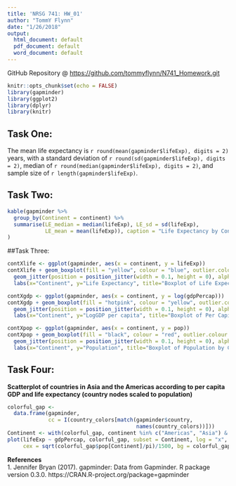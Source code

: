 ```yaml
---
title: 'NRSG 741: HW_01'
author: "TommY Flynn"
date: "1/26/2018"
output:
  html_document: default
  pdf_document: default
  word_document: default
---
```

GitHub Repository @ [https://github.com/tommyflynn/N741_Homework.git](https://github.com/tommyflynn/N741_Homework.git)
```r
knitr::opts_chunk$set(echo = FALSE)
library(gapminder)
library(ggplot2)
library(dplyr)
library(knitr)
```
## Task One:
The mean life expectancy is `r round(mean(gapminder$lifeExp), digits = 2)` years,
with a standard deviation of `r round(sd(gapminder$lifeExp), digits = 2)`, median of `r round(median(gapminder$lifeExp), digits = 2)`, and sample size of `r length(gapminder$lifeExp)`.


## Task Two:
```r
kable(gapminder %>% 
  group_by(Continent = continent) %>%
  summarise(LE_median = median(lifeExp), LE_sd = sd(lifeExp), 
            LE_mean = mean(lifeExp)), caption = "Life Expectancy by Continent: Summary Statistics"
)
```

##Task Three:  
```r
contXlife <- ggplot(gapminder, aes(x = continent, y = lifeExp))
contXlife + geom_boxplot(fill = "yellow", colour = "blue", outlier.colour = "hotpink") +
  geom_jitter(position = position_jitter(width = 0.1, height = 0), alpha = 1/4) + 
  labs(x="Continent", y="Life Expectancy", title="Boxplot of Life Expectancy by Continent")
```
  
```r
contXgdp <- ggplot(gapminder, aes(x = continent, y = log(gdpPercap)))
contXgdp + geom_boxplot(fill = "hotpink", colour = "yellow", outlier.colour = "blue") +
  geom_jitter(position = position_jitter(width = 0.1, height = 0), alpha = 1/4) + 
  labs(x="Continent", y="LogGDP per capita", title="Boxplot of Per Capita GDP by Continent")
```
    
```r
contXpop <- ggplot(gapminder, aes(x = continent, y = pop)) 
contXpop + geom_boxplot(fill = "black", colour = "red", outlier.colour = "yellow") +
  geom_jitter(position = position_jitter(width = 0.1, height = 0), alpha = 1/4) + 
  labs(x="Continent", y="Population", title="Boxplot of Population by Continent")

```
 
## Task Four:  
**Scatterplot of countries in Asia and the Americas according to per capita GDP and life expectancy (country nodes scaled to population)**  
```r
colorful_gap <-
  data.frame(gapminder,
             cc = I(country_colors[match(gapminder$country,
                                         names(country_colors))]))
Continent <- with(colorful_gap, continent %in% c("Americas", "Asia") & year == 1992)
plot(lifeExp ~ gdpPercap, colorful_gap, subset = Continent, log = "x", pch = 21, 
     cex = sqrt(colorful_gap$pop[Continent]/pi)/1500, bg = colorful_gap$cc[Continent])
```  


**References**    
1. Jennifer Bryan (2017). gapminder: Data from Gapminder. R package version 0.3.0.
https://CRAN.R-project.org/package=gapminder